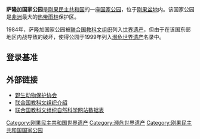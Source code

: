 {{世界遗产概要表
|zh_name = 萨隆加国家公园
|site_img = File:La rivière Lulilaka, parc national de Salonga, 2005.jpg
|site_img_capt = 流过萨隆加国家公园的河流
|site_img_width =
|en_name = Salonga National Park
|fr_name = Parc national de la Salonga
|country = {{COD}}
|area = 36,000 km²
|criterion_n = (vii) (x)
|ID = 280
|Region = 非洲
|rg_year = 1984年
|Danger_year =1999年-2021年
|ex_rg_year =
|iucn = 
|remarks =
|org_url = http://whc.unesco.org/en/list/280
|map_img = 
|map_img_width = 
|locator_x =
|locator_y =
|Coor = {{coord|02|00|N|21|00|E|display=inline}}
}}
{{Infobox Protected area
| name = 萨隆加国家公园
| iucn_category = II
| photo = 
| photo_caption = 
| location = [[刚果民主共和国|刚果民主共和国]]
| nearest_city = 
| lat_d = 2
| lat_m = 0
| lat_s = 0
| lat_NS = S
| long_d = 21
| long_m = 00
| long_s = 0
| long_EW = E
| area = 36,000 km²
| established = 1970年
| visitation_num = 
| visitation_year = 
| governing_body = [http://www.iccnrdc.cd/index.htm ICCN]
}}

'''萨隆加国家公园'''是[[刚果民主共和国|刚果民主共和国]]的一座[[国家公园|国家公园]]，位于[[刚果盆地|刚果盆地]]内。该国家公园是[[非洲|非洲]]最大的[[热带雨林|热带雨林]]保护区。

1984年，萨隆加国家公园被[[联合国教科文组织|联合国教科文组织]]列入[[世界遗产|世界遗产]]，但由于在该国东部地区内战导致的破坏，使得公园于1999年列入[[濒危世界遗产|濒危世界遗产]]名录中。

==登录基准==
{{世界遗产基准|7|10}}

== 外部链接 ==
* [https://web.archive.org/web/20060105184241/http://www.wcs.org/international/Africa/drcongo/salonga 野生动物保护协会]
* [http://whc.unesco.org/en/list/280 联合国教科文组织介绍] {{Wayback|url=http://whc.unesco.org/en/list/280 |date=20170612083024 }}
* [https://archive.is/19970710093004/http://www.wcmc.org.uk/protected_areas/data/wh/salonga.html 联合国教科文组织自然科学网站数据表]

{{刚果民主共和国世界遗产}}

[[Category:刚果民主共和国世界遗产|Category:刚果民主共和国世界遗产]]
[[Category:濒危世界遗产|Category:濒危世界遗产]]
[[Category:刚果民主共和国国家公园|Category:刚果民主共和国国家公园]]